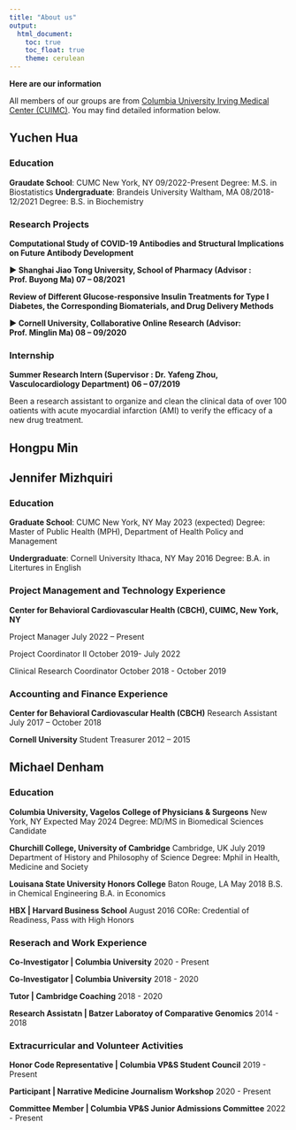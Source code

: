 ```yaml
---
title: "About us"
output:
  html_document:
    toc: true
    toc_float: true
    theme: cerulean
---
```


__Here are our information__

All members of our groups are from [Columbia University Irving Medical Center (CUIMC)](https://www.cuimc.columbia.edu/). 
You may find detailed information below.

## Yuchen Hua ##

### Education ###
__Graudate School__: CUMC                              New York, NY    09/2022-Present
Degree: M.S. in Biostatistics 
__Undergraduate__: Brandeis University   Waltham, MA   08/2018-12/2021
Degree: B.S. in Biochemistry

### Research Projects ###
__Computational Study of COVID-19 Antibodies and Structural Implications on Future Antibody Development__

__► Shanghai Jiao Tong University, School of Pharmacy (Advisor : Prof. Buyong Ma) 07 – 08/2021__



__Review of Different Glucose-responsive Insulin Treatments for Type I Diabetes, the Corresponding Biomaterials, and Drug Delivery Methods__

__► Cornell University, Collaborative Online Research (Advisor: Prof. Minglin Ma) 08 – 09/2020__

### Internship ###
__Summer Research Intern (Supervisor : Dr. Yafeng Zhou, Vasculocardiology Department) 06 – 07/2019__

Been a research assistant to organize and clean the clinical data of over 100 oatients with acute myocardial infarction (AMI) to verify the efficacy of a new drug treatment. 



## Hongpu Min ##


## Jennifer Mizhquiri ##
### Education ###
__Graduate School__: CUMC                    New York, NY                  May 2023 (expected)
Degree: Master of Public Health (MPH),
Department of Health Policy and Management

__Undergraduate__: Cornell University       Ithaca, NY                    May 2016
Degree: B.A. in Litertures in English

### Project Management and Technology Experience ###
__Center for Behavioral Cardiovascular Health (CBCH),  CUIMC, New York, NY__

Project Manager                          July 2022 – Present

Project Coordinator II                    October 2019- July 2022

Clinical Research Coordinator             October 2018 - October 2019

### Accounting and Finance Experience ###
__Center for Behavioral Cardiovascular Health (CBCH)__
Research Assistant       July 2017 – October 2018

__Cornell University__
Student Treasurer         2012 – 2015



## Michael Denham ##
### Education ###
__Columbia University, Vagelos College of Physicians & Surgeons__ New York, NY Expected May 2024
  Degree: MD/MS in Biomedical Sciences Candidate

__Churchill College, University of Cambridge__  Cambridge, UK       July 2019
  Department of History and Philosophy of Science
  Degree: Mphil in Health, Medicine and Society
  
__Louisana State University Honors College__  Baton Rouge, LA       May 2018
  B.S. in Chemical Engineering
  B.A. in Economics
  
__HBX | Harvard Business School__             August 2016
  CORe: Credential of Readiness, Pass with High Honors
  
### Reserach and Work Experience ###
__Co-Investigator | Columbia University__                   2020 - Present


__Co-Investigator | Columbia University__                   2018 - 2020

__Tutor | Cambridge Coaching__                              2018 - 2020

__Research Assistatn | Batzer Laboratoy of Comparative Genomics__  2014 - 2018

### Extracurricular and Volunteer Activities ### 
__Honor Code Representative | Columbia VP&S Student Council__  2019 - Present

__Participant | Narrative Medicine Journalism Workshop__       2020 - Present

__Committee Member | Columbia VP&S Junior Admissions Committee__ 2022 - Present










